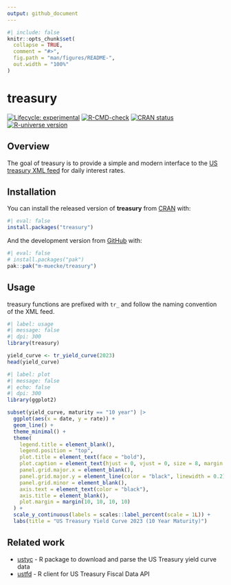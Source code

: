 ```yaml
---
output: github_document
---
```


<!-- README.md is generated from README.Rmd. Please edit that file -->

```r
#| include: false
knitr::opts_chunk$set(
  collapse = TRUE,
  comment = "#>",
  fig.path = "man/figures/README-",
  out.width = "100%"
)
```

# treasury

<!-- badges: start -->
[![Lifecycle: experimental](https://img.shields.io/badge/lifecycle-experimental-orange.svg)](https://lifecycle.r-lib.org/articles/stages.html#experimental)
[![R-CMD-check](https://github.com/m-muecke/treasury/actions/workflows/R-CMD-check.yaml/badge.svg)](https://github.com/m-muecke/treasury/actions/workflows/R-CMD-check.yaml)
[![CRAN status](https://www.r-pkg.org/badges/version/treasury)](https://CRAN.R-project.org/package=treasury)
[![R-universe version](https://m-muecke.r-universe.dev/treasury/badges/version)](https://m-muecke.r-universe.dev/treasury)
<!-- badges: end -->

## Overview
The goal of treasury is to provide a simple and modern interface to the [US treasury XML feed](https://home.treasury.gov/treasury-daily-interest-rate-xml-feed) for daily interest rates.

## Installation

You can install the released version of **treasury** from [CRAN](https://CRAN.R-project.org) with:

```r
#| eval: false
install.packages("treasury")
```

And the development version from [GitHub](https://github.com/) with:

```r
#| eval: false
# install.packages("pak")
pak::pak("m-muecke/treasury")
```

## Usage

treasury functions are prefixed with `tr_` and follow the naming convention of the XML feed.

```r
#| label: usage
#| message: false
#| dpi: 300
library(treasury)

yield_curve <- tr_yield_curve(2023)
head(yield_curve)
```

```r
#| label: plot
#| message: false
#| echo: false
#| dpi: 300
library(ggplot2)

subset(yield_curve, maturity == "10 year") |>
  ggplot(aes(x = date, y = rate)) +
  geom_line() +
  theme_minimal() +
  theme(
    legend.title = element_blank(),
    legend.position = "top",
    plot.title = element_text(face = "bold"),
    plot.caption = element_text(hjust = 0, vjust = 0, size = 8, margin = margin(10, 0, 0, 0)),
    panel.grid.major.x = element_blank(),
    panel.grid.major.y = element_line(color = "black", linewidth = 0.2),
    panel.grid.minor = element_blank(),
    axis.text = element_text(color = "black"),
    axis.title = element_blank(),
    plot.margin = margin(10, 10, 10, 10)
  ) +
  scale_y_continuous(labels = scales::label_percent(scale = 1L)) +
  labs(title = "US Treasury Yield Curve 2023 (10 Year Maturity)")
```

## Related work

- [ustyc](https://github.com/mrbcuda/ustyc) - R package to download and parse the US Treasury yield curve data
- [ustfd](https://github.com/groditi/ustfd) - R client for US Treasury Fiscal Data API
